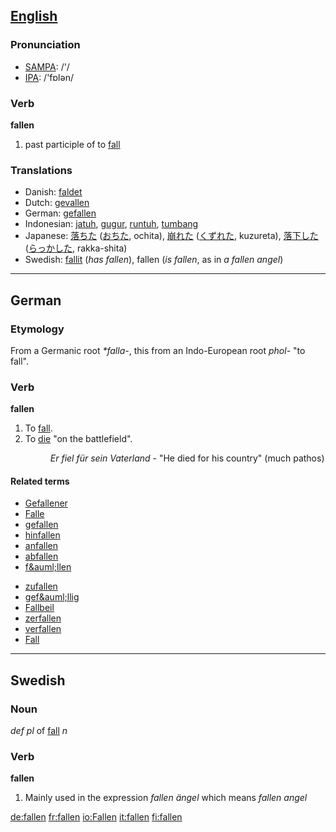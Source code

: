 ==[[English]]==
=== Pronunciation ===
*[[w:SAMPA|SAMPA]]: /'/
*[[w:IPA|IPA]]: /'fɒlən/

=== Verb ===

'''fallen'''

# past participle of to [[fall]]

=== Translations ===
* Danish: [[faldet]]
*Dutch: [[gevallen]]
*German: [[gefallen]]
*Indonesian: [[jatuh]], [[gugur]], [[runtuh]], [[tumbang]]
*Japanese: [[落ちた]] ([[おちた]], ochita), [[崩れた]] ([[くずれた]], kuzureta), [[落下]]した ([[らっか]]した, rakka-shita)
*Swedish: [[fallit]] (''has fallen''), fallen (''is fallen'', as in ''a fallen angel'')

----

==German==
===Etymology===
From a Germanic root ''*falla-'', this from an Indo-European root ''phol-'' "to fall".
===Verb===
'''fallen'''

#To [[fall]].
#To [[die]] "on the battlefield".
#:''Er fiel f&uuml;r sein Vaterland'' - "He died for his country" (much pathos)
====Related terms====
{{top}}
*[[Gefallener]]
*[[Falle]]
*[[gefallen]]
*[[hinfallen]]
*[[anfallen]]
*[[abfallen]]
*[[f&auml;llen]]
{{mid}}
*[[zufallen]]
*[[gef&auml;llig]]
*[[Fallbeil]]
*[[zerfallen]]
*[[verfallen]]
*[[Fall]]
{{bottom}}
----

==Swedish==
===Noun===
''def pl'' of [[fall]] ''n''

===Verb===
'''fallen''' 
# Mainly used in the expression ''fallen ängel'' which means ''fallen angel''

[[de:fallen]]
[[fr:fallen]]
[[io:Fallen]]
[[it:fallen]]
[[fi:fallen]]